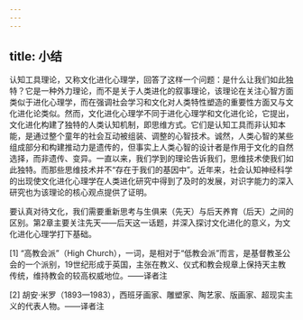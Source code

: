 ```yaml
---
---
---
```

title: 小结
---




认知工具理论，又称文化进化心理学，回答了这样一个问题：是什么让我们如此独特？它是一种外力理论，而不是关于人类进化的叙事理论，该理论在关注心智方面类似于进化心理学，而在强调社会学习和文化对人类特性塑造的重要性方面又与文化进化论类似。然而，文化进化心理学不同于进化心理学和文化进化论，它提出，文化进化构建了独特的人类认知机制，即思维方式。它们是认知工具而非认知本能，是通过整个童年的社会互动被组装、调整的心智技术。诚然，人类心智的某些组成部分和构建推动力是遗传的，但事实上人类心智的设计者是作用于文化的自然选择，而非遗传、变异。一直以来，我们学到的理论告诉我们，思维技术使我们如此独特。而那些思维技术并不“存在于我们的基因中”。近年来，社会认知神经科学的出现使文化进化心理学在人类进化研究中得到了及时的发展，对识字能力的深入研究也为该理论的核心观点提供了证明。

要认真对待文化，我们需要重新思考与生俱来（先天）与后天养育（后天）之间的区别。第2章主要关注先天——后天这一话题，并深入探讨文化进化的意义，为文化进化心理学打下基础。


[1] “高教会派”（High Church），一词，是相对于“低教会派”而言，是基督教圣公会的一个派别，19世纪形成于英国，主张在教义、仪式和教会规章上保持天主教传统，维持教会的较高权威地位。——译者注



[2] 胡安·米罗（1893—1983），西班牙画家、雕塑家、陶艺家、版画家、超现实主义的代表人物。——译者注